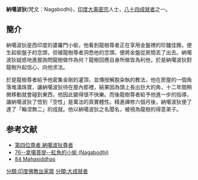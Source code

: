 {{no footnotes|time=2014-09-02T07:18:28+00:00}}
{{copyedit|time=2014-09-02T07:09:50+00:00}}
'''納噶波狄'''(梵文：Nagabodhi)，[[印度|印度]][[大乘|大乘]][[密宗|密宗]]人士，[[八十四大成就者|八十四成就者]]之一。
==簡介==
納噶波狄是西印度的婆羅門小偷，他看到龍樹尊者正在享用金盤裡的珍饈佳餚，便生起偷盤子的念頭，但被龍樹尊者洞悉他的念頭，便將金盤從房間丟了出去。納噶波狄疑惑地進屋詢問龍樹做作為何？龍樹回應自身所做皆為利他，於是納噶波狄對龍樹升起信心，向他求法。

於是龍樹尊者給予他密集金剛的灌頂，並傳授解脫染執的教法，他在房屋的一個角落堆滿珠寶，讓納噶波狄待在屋內那裡，結果因為頭上長出巨大的角，十二年間稍微移動就會碰到東西，他因此變得很不快樂。而後龍樹尊者給予他進一步的指導，讓納噶波狄了悟到「空性」是萬法的真實體性。精進禪修六個月後，納噶波狄便了達了「輪涅無二」的成就。他以納噶波狄之名聞名，被視為龍樹的得意弟子。
== 参考文献 ==
{{refbegin}}
*[http://www.lopon.org.tw/teachings/page2_1.aspx?cid=100&lid=101&id=4598 第四位尊者 納噶波狄尊者] {{Wayback|url=http://www.lopon.org.tw/teachings/page2_1.aspx?cid=100&lid=101&id=4598 |date=20200929095244 }}
*[https://web.archive.org/web/20140903130340/http://www.karmapa-news.com/page3_8_76.php 76--拿噶菩提--紅角的小偷 (Nagabodhi)]
*[http://www.tsemrinpoche.com/tsem-tulku-rinpoche/buddhas-dharma/vajradhara-and-84-mahasiddhas.html 84 Mahasiddhas] {{Wayback|url=http://www.tsemrinpoche.com/tsem-tulku-rinpoche/buddhas-dharma/vajradhara-and-84-mahasiddhas.html |date=20140905044317 }}
{{84Buddhist}}
[[分類:印度佛教出家眾|分類:印度佛教出家眾]]
[[分類:大成就者|分類:大成就者]]